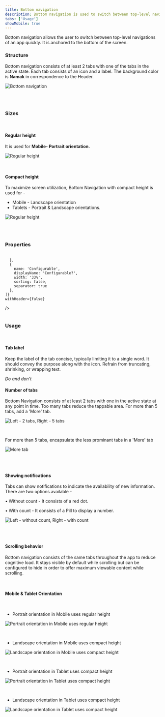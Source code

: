 ```yaml
---
title: Bottom navigation
description: Bottom navigation is used to switch between top-level navigations quickly. 
tabs: ['Usage']
showMobile: true
---
```


Bottom navigation allows the user to switch between top-level navigations of an app quickly. It is anchored to the bottom of the screen. 

### Structure

Bottom navigation consists of at least 2 tabs with one of the tabs in the active state. Each tab consists of an icon and a label. The background color is **Namak** in correspondence to the Header.

![Bottom navigation](./images/bottomnav-1.png)

<br/>
<br/>

### Sizes

<br/>

#### Regular height

It is used for **Mobile- Portrait orientation.**

![Regular height](./images/bottomnav-1.png)

<br/>

#### Compact height

To maximize screen utilization, Bottom Navigation with compact height is used for -

-   Mobile - Landscape orientation
-   Tablets - Portrait & Landscape orientations.

![Regular height](./images/bottomnav-8.png)

<br/>
<br/>

### Properties

<br/>

<Card shadow='none'>
  <Table
    showMenu={false}
    separator={true}
    data={[
      {
        Property: 'Width',
        Value: 'Full width',
        Configurable: '❌',
      },
      {
        Property: 'Height',
        Value: 'One of the two fixed heights - Regular and Compact',
        Configurable: '❌',
      },
      {
        Property: 'Background color',
        Value: 'Namak',
        Configurable: '❌',
      },
      {
        Property: 'Notification',
        Value: 'Without count and With count',
        Configurable: '-',
      },
      {
        Property: 'Number of tabs',
        Value: '2-5',
        Configurable: '✅',
      },
      {
        Property: 'Divider',
        Value: 'Header divider',
        Configurable: '❌',
      },
    ]}
    schema={[
      {
        name: 'Property',
        displayName: 'Property',
        width: '34%',
        sorting: false,
        separator: true,
        cellType: 'DEFAULT'
      },
      {
        name: 'Value',
        displayName: 'Value',
        width: '33%',
        sorting: false,
        separator: true
        
      },
      {
        name: 'Configurable',
        displayName: 'Configurable?',
        width: '33%',
        sorting: false,
        separator: true
      },
    ]}
    withHeader={false}
  />
</Card>
<br/>
<br/>


### Usage

<br/>

#### Tab label

Keep the label of the tab concise, typically limiting it to a single word. It should convey the purpose along with the icon. 
Refrain from truncating, shrinking, or wrapping text. 

*Do and don't*
<br/>

#### Number of tabs

Bottom Navigation consists of at least 2 tabs with one in the active state at any point in time. Too many tabs reduce the tappable area. For more than 5 tabs, add a 'More' tab.

![Left - 2 tabs, Right - 5 tabs](./images/bottomnav-3.png)

<br/>

For more than 5 tabs, encapsulate the less prominant tabs in a 'More' tab


![More tab](./images/bottomnav-4.png)

<br/>
<br/>

#### Showing notifications

Tabs can show notifications to indicate the availability of new information. There are two options available -

• Without count - It consists of a red dot.

• With count - It consists of a Pill to display a number.

![Left - without count, Right - with count](./images/bottomnav-5.png)

<br/>
<br/>

#### Scrolling behavior

Bottom navigation consists of the same tabs throughout the app to reduce cognitive load. It stays visible by default while scrolling but can be configured to hide in order to offer maximum viewable content while scrolling.

<br/>

#### Mobile & Tablet Orientation

<br/>

-   Portrait orientation in Mobile uses regular height

![Portrait orientation in Mobile uses regular height](./images/bottomnav-6.png)

<br/>

-   Landscape orientation in Mobile uses compact height

![Landscape orientation in Mobile uses compact height](./images/bottomnav-7.png)

<br/>

-   Portrait orientation in Tablet uses compact height

![Portrait orientation in Tablet uses compact height](./images/bottomnav-8.png)

<br/>

-   Landscape orientation in Tablet uses compact height

![Landscape orientation in Tablet uses compact height](./images/bottomnav-9.png)

<br/>
<br/>